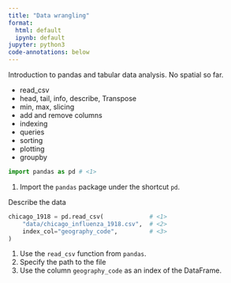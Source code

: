 ```yaml
---
title: "Data wrangling"
format:
  html: default
  ipynb: default
jupyter: python3
code-annotations: below
---
```


Introduction to pandas and tabular data analysis. No spatial so far.

- read_csv
- head, tail, info, describe, Transpose
- min, max, slicing
- add and remove columns
- indexing
- queries
- sorting
- plotting
- groupby

```python
import pandas as pd # <1>
```
1. Import the `pandas` package under the shortcut `pd`.

Describe the data

```python
chicago_1918 = pd.read_csv(             # <1>
    "data/chicago_influenza_1918.csv",  # <2>
    index_col="geography_code",         # <3>
)
```
1. Use the `read_csv` function from `pandas`.
2. Specify the path to the file
3. Use the column `geography_code` as an index of the DataFrame.

